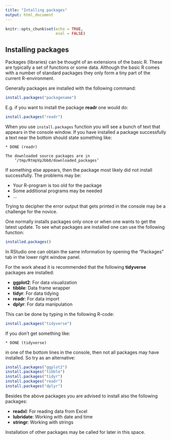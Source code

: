 ```yaml
---
title: "Intalling packages"
output: html_document
---
```


```r
knitr::opts_chunk$set(echo = TRUE,
                      eval = FALSE)
```

## Installing packages

Packages (libraries) can be thought of an extensions of the basic R. These are typically a set of functions or some data. Although the basic R comes with a number of standard packages they only form a tiny part of the current R-environment.

Generally packages are installed with the following command:
```r
install.packages("packagename")
```

E.g. if you want to install the package __readr__ one would do:
```r
install.packages("readr")
```

When you use `install.packages` function you will see a bunch of text that appears in the console window. If you have installed a package successfully a text near the bottom should state something like:
```
* DONE (readr)

The downloaded source packages are in
	‘/tmp/RtmpVpJbb8/downloaded_packages’
```

If something else appears, then the package most likely did not install successfully. The problems may be:

* Your R-program is too old for the package
* Some additional programs may be needed 
* ...

Trying to decipher the error output that gets printed in the console may be a challenge for the novice.

One normally installs packages only once or when one wants to get the latest update. To see what packages are installed one can use the following function:
```r
installed.packages()
```

In RStudio one can obtain the same information by opening the "Packages" tab in the lower right window panel.

For the work ahead it is recommended that the following __tidyverse__ packages are installed:

* __ggplot2__: For data visualization
* __tibble__: Data frame wrapper
* __tidyr__: For data tidying
* __readr__: For data import
* __dplyr__: For data manipulation

This can be done by typing in the following R-code:
```r
install.packages("tidyverse")
```

If you don't get something like:
```
* DONE (tidyverse)
```
in one of the bottom lines in the console, then not all packages may have installed. So try as an alternative:
```r
install.packages("ggplot2")
install.packages("tibble")
install.packages("tidyr")
install.packages("readr")
install.packages("dplyr")
```

Besides the above packages you are advised to install also the following packages:

* __readxl__: For reading data from Excel
* __lubridate__: Working with date and time
* __stringr__: Working with strings

Installation of other packages may be called for later in this space.
